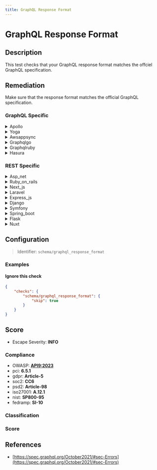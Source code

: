 ```yaml
---
title: GraphQL Response Format
---
```


# GraphQL Response Format

## Description

This test checks that your GraphQL response format matches the offciel GraphQL specification.

## Remediation

Make sure that the response format matches the official GraphQL specification.


### GraphQL Specific

<details>
    <summary>Apollo</summary>

Ensure that the Apollo server is configured to validate and sanitize user input to prevent injection attacks. Use a combination of schema validation, custom directives, and depth limiting to control the structure and complexity of the queries. Additionally, implement error handling that does not expose sensitive information in the GraphQL responses.

</details>

<details>
    <summary>Yoga</summary>

Ensure that the Yoga GraphQL server implementation properly validates and sanitizes user input to prevent injection attacks. Implement a robust error handling strategy that does not expose stack traces or sensitive information in the GraphQL responses. Regularly update the Yoga framework to incorporate security patches and improvements.

</details>

<details>
    <summary>Awsappsync</summary>

Ensure that the AWS AppSync GraphQL API is configured to validate and sanitize user input to prevent injection attacks. Use strong, non-nullable types in your schema whenever possible, and leverage AWS AppSync's built-in validation capabilities. Additionally, implement authorization checks and resolvers to control access to data and operations, and consider using AWS WAF to add another layer of security.

</details>

<details>
    <summary>Graphqlgo</summary>

Ensure that the GraphQL Go framework engine properly validates and sanitizes user input to prevent injection attacks. Implement a strong type system and use parameterized queries to handle data fetching. Additionally, employ query complexity analysis to prevent denial-of-service attacks caused by resource-intensive queries. Regularly update the framework to incorporate security patches and improvements.

</details>

<details>
    <summary>Graphqlruby</summary>

Ensure proper validation and sanitization of user-supplied input to prevent injection attacks. Utilize the GraphQL-Ruby's built-in mechanisms for parameterized queries and argument validation. Regularly update the GraphQL-Ruby framework to incorporate the latest security patches and features.

</details>

<details>
    <summary>Hasura</summary>

Ensure that the Hasura GraphQL engine is configured to validate and sanitize user input to prevent injection attacks. Use allow-lists for queries and mutations, and apply appropriate permissions and role-based access controls to limit exposure of sensitive data. Regularly review and update security configurations in line with best practices.

</details>


### REST Specific

<details>
    <summary>Asp_net</summary>

Ensure that your ASP.NET application is using the latest security patches and that input validation is properly implemented to prevent common vulnerabilities such as SQL injection and cross-site scripting (XSS). Utilize built-in features like request validation and encode output where necessary. Regularly review your code for security issues and adhere to best practices in secure coding.

</details>

<details>
    <summary>Ruby_on_rails</summary>

Ensure that your Ruby on Rails application uses the graphql-ruby gem correctly. Adhere to the official GraphQL specification by defining your types, queries, and mutations properly. Validate and sanitize all inputs to prevent injection attacks. Use the provided query execution methods without altering the response structure to maintain compliance with the GraphQL spec.

</details>

<details>
    <summary>Next_js</summary>

Ensure that your Next.js application uses the latest stable version, follows best practices for secure coding, and regularly audits dependencies for vulnerabilities using tools like npm audit or Snyk. Additionally, implement server-side rendering or static generation appropriately to optimize performance and SEO.

</details>

<details>
    <summary>Laravel</summary>

Ensure that your Laravel application uses the latest stable version of the GraphQL Laravel package, and strictly adhere to the official GraphQL specification for response formats. Validate responses with automated tests.

</details>

<details>
    <summary>Express_js</summary>

Ensure that your Express.js application properly validates and sanitizes user input to prevent injection attacks, and consistently handle errors to avoid leaking sensitive information.

</details>

<details>
    <summary>Django</summary>

Ensure that Django views return properly formatted JSON responses adhering to the GraphQL specification. Utilize the Graphene-Django library for seamless integration and compliance.

</details>

<details>
    <summary>Symfony</summary>

Ensure that your Symfony application's GraphQL endpoint properly constructs responses according to the official GraphQL specification. This includes using the correct JSON structure with 'data' for successful executions and 'errors' for exceptions. Utilize the webonyx/graphql-php library or similar to handle response formatting, and validate responses during development with tools like GraphiQL.

</details>

<details>
    <summary>Spring_boot</summary>

Ensure that your Spring Boot application's GraphQL responses adhere to the official GraphQL specification by using the appropriate libraries such as 'graphql-java' or 'graphql-spring-boot-starter'. Validate response formats during development with unit tests and integration tests.

</details>

<details>
    <summary>Flask</summary>

Ensure Flask responses conform to the official GraphQL specification by using a dedicated library such as Graphene. Structure your Flask views to serialize data using Graphene types and adhere to the correct content-type headers.

</details>

<details>
    <summary>Nuxt</summary>

Ensure Nuxt.js is configured to use the latest stable version, follow best practices for secure coding, and regularly update dependencies to mitigate potential vulnerabilities.

</details>

## Configuration

> Identifier: `schema/graphql_response_format`



### Examples



#### Ignore this check

```json
{
    "checks": {
        "schema/graphql_response_format": {
            "skip": true
        }
    }
}
```




## Score

- Escape Severity: **<span className="info-severityom">INFO</span>**

### Compliance

- OWASP: **[API9:2023](https://github.com/OWASP/API-Security/blob/master/editions/2023/en/0xa9-improper-inventory-management.md)**
- pci: **6.5.1**
- gdpr: **Article-5**
- soc2: **CC6**
- psd2: **Article-98**
- iso27001: **A.12.1**
- nist: **SP800-95**
- fedramp: **SI-10**

### Classification






### Score




## References

- [https://spec.graphql.org/October2021/#sec-Errors](https://spec.graphql.org/October2021/#sec-Errors)
  